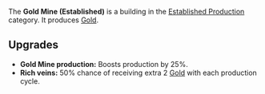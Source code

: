 {{Infobox building
| name = Gold Mine (Established)
| image = [[File:Gold_mine_established.png]]
| category = Established Production
| cycle = 1.50s
| capacity = 1000
| build_cost = 80 [[Gold]], 80 [[Metal]], 50 [[Wood]]
| description = Produces gold.
}}

The '''Gold Mine (Established)''' is a building in the [[Established Production]] category. It produces [[Gold]].

== Upgrades ==
* '''Gold Mine production:''' Boosts production by 25%.
* '''Rich veins:''' 50% chance of receiving extra 2 [[Gold]] with each production cycle.